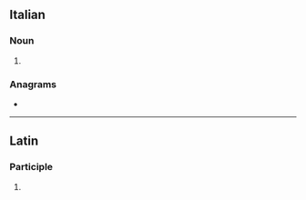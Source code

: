 ==Italian==

===Noun===
{{head|it|noun plural form|g=f}}

# {{plural of|velatura|lang=it}}

===Anagrams===
* {{l|it|levature}}

----

==Latin==

===Participle===
{{la-part-form|vēlātūre}}

# {{inflection of|vēlātūrus||voc|m|s|lang=la}}